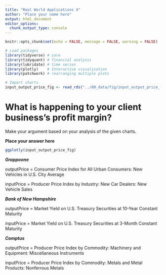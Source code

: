 ```yaml
---
title: "Real World Applications 4"
author: "Place your name here"
output: html_document
editor_options: 
  chunk_output_type: console
---
```


```r
knitr::opts_chunk$set(echo = FALSE, message = FALSE, warning = FALSE)

# Load packages
library(tidyverse) # core
library(tidyquant) # financial analysis
library(lubridate) # time series
library(plotly)    # Interactive visualization
library(patchwork) # rearranging multiple plots

# Import charts
input_output_price_fig <- read_rds("../00_data/fig/input_output_price_fig.rds")

```

         
# What is happening to your client business's profit margin?
Make your argument based on your analysis of the given charts. 

**Place your answer here**

```r
ggplotly(input_output_price_fig)

```

***Grappoone***

outputPrice = Consumer Price Index for All Urban Consumers: New Vehicles in U.S. City Average

inputPrice  = Producer Price Index by Industry: New Car Dealers: New Vehicle Sales

***Bank of New Hampshire***

outputPrice = Market Yield on U.S. Treasury Securities at 10-Year Constant Maturity

inputPrice  = Market Yield on U.S. Treasury Securities at 3-Month Constant Maturity

***Comptus***

outputPrice = Producer Price Index by Commodity: Machinery and Equipment: Miscellaneous Instruments

inputPrice  = Producer Price Index by Commodity: Metals and Metal Products: Nonferrous Metals
